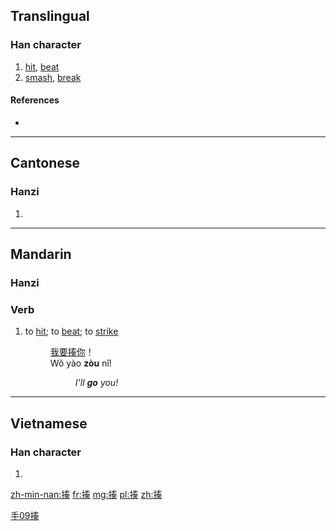 ==Translingual==

===Han character===
{{Han char|rn=64|rad=手|as=09|sn=12|four=5503<sub>4</sub>|canj=手手大大 (QQKK)}}

# [[hit]], [[beat]]
# [[smash]], [[break]]

====References====
* {{Han ref|kx=0441.150|dkj=12337|dj=0792.100|hdz=31911.040|uh=63CD|ud=25549|bh=B47E|bd=46206}}

----

==Cantonese==

===Hanzi===
{{yue-hanzi|jyut=|y=jau3}}

# {{defn|lang=yue|sort=手09}}

----

==Mandarin==
{{zh-hanzi|[[揍]]}}

===Hanzi===
{{cmn-hanzi|pin=[[zòu]] ([[zou4]])|wg=tsou<sup>4</sup>}}

===Verb===
{{cmn-verb|ts|pin=zòu|pint=zou4|rs=手09}}

# {{colloquial|lang=cmn|sc=Hans|sort=zou4}} to [[hit]]; to [[beat]]; to [[strike]]
#: [[我]][[要]][[揍]][[你]]！
#: Wǒ yào '''zòu''' nǐ!
#:: ''I'll '''go''' you!''

[[Category:Mandarin colloquial terms in traditional script|手09揍]]

----

==Vietnamese==

===Han character===
{{vi-hantu|[[tấu]], [[tẩu]]|rs=手09}}

# {{defn|lang=vi|sort=手09}}

[[zh-min-nan:揍]]
[[fr:揍]]
[[mg:揍]]
[[pl:揍]]
[[zh:揍]]